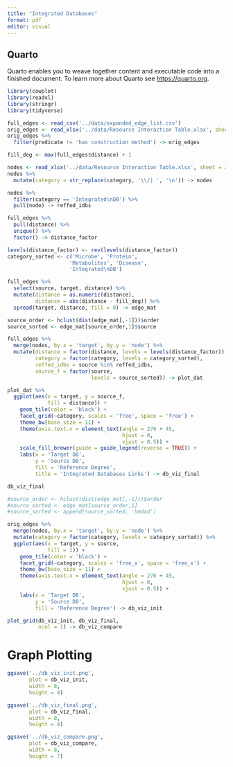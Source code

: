 ```yaml
---
title: "Integrated Databases"
format: pdf
editor: visual
---
```


## Quarto

Quarto enables you to weave together content and executable code into a finished document. To learn more about Quarto see <https://quarto.org>.

```r
library(cowplot)
library(readxl)
library(stringr)
library(tidyverse)
```

```r
full_edges <- read_csv('../data/expanded_edge_list.csv')
orig_edges <- read_xlsx('../data/Resource Interaction Table.xlsx', sheet = 1)
orig_edges %>% 
  filter(predicate != 'has construction method') -> orig_edges

fill_deg <- max(full_edges$distance) + 1

nodes <- read_xlsx('../data/Resource Interaction Table.xlsx', sheet = 2)
nodes %>% 
  mutate(category = str_replace(category, '\\/| ', '\n')) -> nodes

nodes %>% 
  filter(category == 'Integrated\nDB') %>% 
  pull(node) -> reffed_idbs
```

```r
full_edges %>% 
  pull(distance) %>% 
  unique() %>% 
  factor() -> distance_factor

levels(distance_factor) <- rev(levels(distance_factor))
category_sorted <- c('Microbe', 'Protein', 
                    'Metabolites', 'Disease',
                    'Integrated\nDB')

full_edges %>% 
  select(source, target, distance) %>% 
  mutate(distance = as.numeric(distance),
         distance = abs(distance - fill_deg)) %>% 
  spread(target, distance, fill = 0) -> edge_mat

source_order <- hclust(dist(edge_mat[,-1]))$order
source_sorted <- edge_mat[source_order,1]$source

full_edges %>% 
  merge(nodes, by.x = 'target', by.y = 'node') %>% 
  mutate(distance = factor(distance, levels = levels(distance_factor)),
         category = factor(category, levels = category_sorted),
         reffed_idbs = source %in% reffed_idbs,
         source_f = factor(source, 
                           levels = source_sorted)) -> plot_dat 

plot_dat %>% 
  ggplot(aes(x = target, y = source_f, 
             fill = distance)) +
    geom_tile(color = 'black') +
    facet_grid(~category, scales = 'free', space = 'free') +
    theme_bw(base_size = 11) + 
    theme(axis.text.x = element_text(angle = 270 + 45,
                                     hjust = 0,
                                     vjust = 0.5)) +
    scale_fill_brewer(guide = guide_legend(reverse = TRUE)) +
    labs(x = 'Target DB',
         y = 'Source DB',
         fill = 'Reference Degree',
         title = 'Integrated Databases Links') -> db_viz_final

db_viz_final
```

```r
#source_order <- hclust(dist(edge_mat[,-1]))$order
#source_sorted <- edge_mat[source_order,1]
#source_sorted <- append(source_sorted, 'hmdad')

orig_edges %>% 
  merge(nodes, by.x = 'target', by.y = 'node') %>% 
  mutate(category = factor(category, levels = category_sorted)) %>% 
  ggplot(aes(x = target, y = source, 
             fill = 1)) +
    geom_tile(color = 'black') +
    facet_grid(~category, scales = 'free_x', space = 'free_x') +
    theme_bw(base_size = 11) + 
    theme(axis.text.x = element_text(angle = 270 + 45,
                                     hjust = 0,
                                     vjust = 0.5)) +
    labs(x = 'Target DB',
         y = 'Source DB',
         fill = 'Reference Degree') -> db_viz_init
```

```r
plot_grid(db_viz_init, db_viz_final,
          ncol = 1) -> db_viz_compare
```

# Graph Plotting

```r

ggsave('../db_viz_init.png',
       plot = db_viz_init,
       width = 8, 
       height = 4)

ggsave('../db_viz_final.png',
       plot = db_viz_final,
       width = 8, 
       height = 4)

ggsave('../db_viz_compare.png',
       plot = db_viz_compare,
       width = 8,
       height = 7)
```
